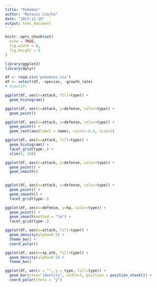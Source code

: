 ```yaml
---
title: "Pokemon"
author: "Mateusz Czajka"
date: "2023-11-19"
output: html_document
---
```


```r
knitr::opts_chunk$set(
  echo = TRUE,
  fig.width = 8,
  fig.height = 8
)
```

```r
library(ggplot2)
library(dplyr)
```

```r
df <- read.csv('pokemons.csv')
df <- select(df, -species, -growth_rate)
# View(df)
```

```r
ggplot(df, aes(x=attack, fill=type)) +
  geom_histogram()
```


```r
ggplot(df, aes(x=attack, y=defense, color=type)) +
  geom_point()
```


```r
ggplot(df, aes(x=attack, y=defense, color=type)) +
  geom_point() +
  geom_text(aes(label = name), vjust=-0.5, size=2)
```
```r
ggplot(df, aes(x=attack, fill=type)) +
  geom_histogram() +
  facet_grid(type~.) +
  xlim(0, 150)
```
```r
ggplot(df, aes(x=attack, y=defense, color=type)) +
  geom_point() +
  geom_smooth()
  
```
```r
ggplot(df, aes(x=attack, y=defense, color=type)) +
  geom_point() +
  geom_smooth() +
  facet_grid(type~.)
```
```r
ggplot(df, aes(x=defense, y=hp, color=type)) +
  geom_point() +
  geom_smooth(method = "lm") +
  facet_grid(type~.)
```
```r
ggplot(df, aes(x=attack, fill=type)) +
  geom_density(alpha=0.5) +
  theme_bw() +
  coord_polar()
```
```r
ggplot(df, aes(x=sp_atk, fill=type)) +
  geom_density(alpha=0.5) +
  theme_bw()
```
```r
ggplot(df, aes(x = "", y = type, fill=type)) +
  geom_bar(stat="identity", width=1, position = position_stack()) +
  coord_polar(theta = "y")
```
